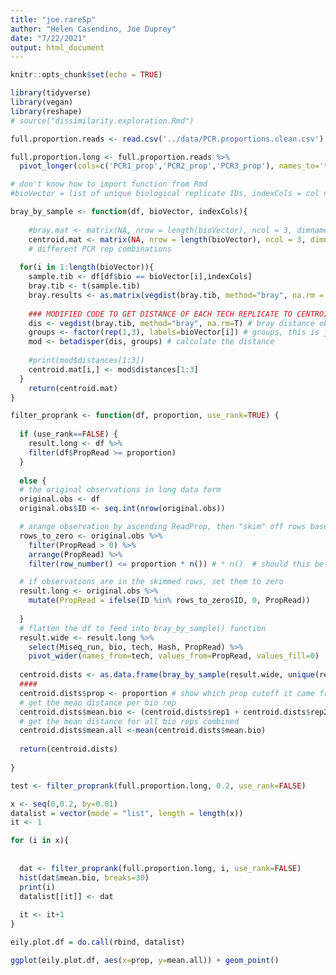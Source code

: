 ```yaml
---
title: "joe.rareSp"
author: "Helen Casendino, Joe Duprey"
date: "7/22/2021"
output: html_document
---
```


```r
knitr::opts_chunk$set(echo = TRUE)

library(tidyverse)
library(vegan)
library(reshape)
# source("dissimilarity.exploration.Rmd")
```


```r
full.proportion.reads <- read.csv('../data/PCR.proportions.clean.csv')
```

```r
full.proportion.long <- full.proportion.reads %>%
  pivot_longer(cols=c('PCR1_prop','PCR2_prop','PCR3_prop'), names_to='tech',values_to='PropRead')
```

```r
# don't know how to import function from Rmd
#bioVector = list of unique biological replicate IDs, indexCols = col numbers of eDNA proportion values (by PCR #). df needs to have 3 columns corresponding to eDNA proportions of different PCR runs

bray_by_sample <- function(df, bioVector, indexCols){  
  
    #bray.mat <- matrix(NA, nrow = length(bioVector), ncol = 3, dimnames = list(bioVector, c(1.2,2.3,1.3)))
    centroid.mat <- matrix(NA, nrow = length(bioVector), ncol = 3, dimnames = list(bioVector, c('rep1','rep2','rep3')))
    # different PCR rep combinations
  
  for(i in 1:length(bioVector)){
    sample.tib <- df[df$bio == bioVector[i],indexCols]
    bray.tib <- t(sample.tib)
    bray.results <- as.matrix(vegdist(bray.tib, method="bray", na.rm = T))
    
    ### MODIFIED CODE TO GET DISTANCE OF EACH TECH REPLICATE TO CENTROID **needs review**
    dis <- vegdist(bray.tib, method="bray", na.rm=T) # bray distance object
    groups <- factor(rep(1,3), labels=bioVector[i]) # groups, this is just vector of 3 with the bio's name?
    mod <- betadisper(dis, groups) # calculate the distance 
    
    #print(mod$distances[1:3])
    centroid.mat[i,] <- mod$distances[1:3]
  }
    return(centroid.mat)
}

```

```r

filter_proprank <- function(df, proportion, use_rank=TRUE) {
  
  if (use_rank==FALSE) {
    result.long <- df %>%
    filter(df$PropRead >= proportion) 
  } 
  
  else {
  # the original observations in long data form
  original.obs <- df
  original.obs$ID <- seq.int(nrow(original.obs))

  # arange observation by ascending ReadProp, then "skim" off rows based on given prop
  rows_to_zero <- original.obs %>%
    filter(PropRead > 0) %>%
    arrange(PropRead) %>%
    filter(row_number() <= proportion * n()) # * n()  # should this be great or less than *******

  # if observations are in the skimmed rows, set them to zero
  result.long <- original.obs %>%
    mutate(PropRead = ifelse(ID %in% rows_to_zero$ID, 0, PropRead))
  
  }
  # flatten the df to feed into bray_by_sample() function 
  result.wide <- result.long %>%
    select(Miseq_run, bio, tech, Hash, PropRead) %>%
    pivot_wider(names_from=tech, values_from=PropRead, values_fill=0) 
  
  centroid.dists <- as.data.frame(bray_by_sample(result.wide, unique(result.wide$bio), c(4:6)))
  ####
  centroid.dists$prop <- proportion # show which prop cutoff it came from on the big df 
  # get the mean distance per bio rep
  centroid.dists$mean.bio <- (centroid.dists$rep1 + centroid.dists$rep2 + centroid.dists$rep3)/3 
  # get the mean distance for all bio reps combined
  centroid.dists$mean.all <-mean(centroid.dists$mean.bio)
    
  return(centroid.dists)
  
}

test <- filter_proprank(full.proportion.long, 0.2, use_rank=FALSE)
```

```r

x <- seq(0,0.2, by=0.01)
datalist = vector(mode = "list", length = length(x))
it <- 1 

for (i in x){
  
  
  dat <- filter_proprank(full.proportion.long, i, use_rank=FALSE) 
  hist(dat$mean.bio, breaks=30)
  print(i)
  datalist[[it]] <- dat
  
  it <- it+1
}

eily.plot.df = do.call(rbind, datalist)
```

```r
ggplot(eily.plot.df, aes(x=prop, y=mean.all)) + geom_point()
```


